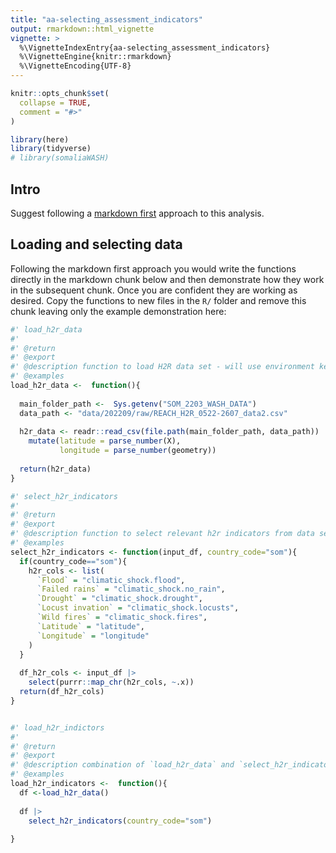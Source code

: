 ```yaml
---
title: "aa-selecting_assessment_indicators"
output: rmarkdown::html_vignette
vignette: >
  %\VignetteIndexEntry{aa-selecting_assessment_indicators}
  %\VignetteEngine{knitr::rmarkdown}
  %\VignetteEncoding{UTF-8}
---
```


```r
knitr::opts_chunk$set(
  collapse = TRUE,
  comment = "#>"
)
```

```r
library(here)
library(tidyverse)
# library(somaliaWASH)
```

## Intro
Suggest following a [markdown first](https://rtask.thinkr.fr/when-development-starts-with-documentation/) approach to this analysis.

## Loading and selecting data

Following the markdown first approach you would write the functions directly in the markdown chunk below and then demonstrate how they work in the subsequent chunk. Once you are confident they are working as desired. Copy the functions to new files in the `R/` folder and remove this chunk leaving only the example demonstration here:

```r

#' load_h2r_data
#'
#' @return
#' @export
#' @description function to load H2R data set - will use environment key to specify base data directory
#' @examples
load_h2r_data <-  function(){
  
  main_folder_path <-  Sys.getenv("SOM_2203_WASH_DATA")
  data_path <- "data/202209/raw/REACH_H2R_0522-2607_data2.csv"
  
  h2r_data <- readr::read_csv(file.path(main_folder_path, data_path)) |> 
    mutate(latitude = parse_number(X),
           longitude = parse_number(geometry))
  
  return(h2r_data)
}

#' select_h2r_indicators
#'
#' @return
#' @export
#' @description function to select relevant h2r indicators from data set
#' @examples
select_h2r_indicators <- function(input_df, country_code="som"){
  if(country_code=="som"){
    h2r_cols <- list(
      `Flood` = "climatic_shock.flood",
      `Failed rains` = "climatic_shock.no_rain",
      `Drought` = "climatic_shock.drought",
      `Locust invation` = "climatic_shock.locusts",
      `Wild fires` = "climatic_shock.fires",
      `Latitude` = "latitude",
      `Longitude` = "longitude"
    )  
  }
  
  df_h2r_cols <- input_df |> 
    select(purrr::map_chr(h2r_cols, ~.x))
  return(df_h2r_cols)
}


#' load_h2r_indictors
#'
#' @return
#' @export
#' @description combination of `load_h2r_data` and `select_h2r_indicators` to quicky load only data with only relelvant indicators
#' @examples
load_h2r_indicators <-  function(){
  df <-load_h2r_data()
  
  df |> 
    select_h2r_indicators(country_code="som")
    
}

```


```r


```
